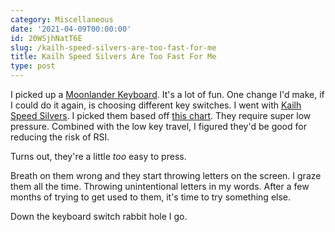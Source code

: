 ```yaml
---
category: Miscellaneous
date: '2021-04-09T00:00:00'
id: 20WSjhNatT6E
slug: /kailh-speed-silvers-are-too-fast-for-me
title: Kailh Speed Silvers Are Too Fast For Me
type: post
---
```


I picked up a [Moonlander Keyboard](https://www.zsa.io/moonlander/). It's a lot of fun. One change I'd make, if I could do it again, is choosing different key switches. I went with [Kailh Speed Silvers](https://mechanicalkeyboards.com/switches/index.php?switch=Kailh-Speed-Silver). I picked them based off [this chart](https://airtable.com/shr2beqjUXzTk6GfS/tblYLigKdFcOriJ1k?backgroundColor=orange&viewControls=on). They require super low pressure. Combined with the low key travel, I figured they'd be good for reducing the risk of RSI. 

Turns out, they're a little *too* easy to press. 

Breath on them wrong and they start throwing letters on the screen. I graze them all the time. Throwing unintentional letters in my words. After a few months of trying to get used to them, it's time to try something else. 

Down the keyboard switch rabbit hole I go.